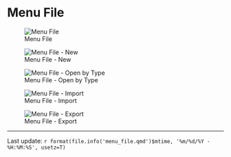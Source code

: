 # Menu File


![Menu File](images/menu_file/menu_file.png)

![Menu File - New](images/menu_file/menu_file_new.png)

![Menu File - Open by Type](images/menu_file/menu_file_open_type.png)

![Menu File - Import](images/menu_file/menu_file_import_format.png)

![Menu File - Export](images/menu_file/menu_file_export.png)

------------------------------------------------------------------------

Last update: `r format(file.info('menu_file.qmd')$mtime, '%m/%d/%Y - %H:%M:%S', usetz=T)`
